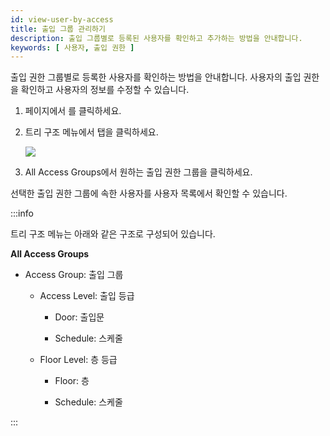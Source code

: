 ```yaml
---
id: view-user-by-access
title: 출입 그룹 관리하기
description: 출입 그룹별로 등록된 사용자를 확인하고 추가하는 방법을 안내합니다.
keywords: [ 사용자, 출입 권한 ]
---
```


출입 권한 그룹별로 등록한 사용자를 확인하는 방법을 안내합니다. 사용자의 출입 권한을 확인하고 사용자의 정보를 수정할 수 있습니다.

1. <Cmd sid='shell.header.launcher' /> 페이지에서 <Cmd sid='shell.header.user' />를 클릭하세요.

1. 트리 구조 메뉴에서 <Cmd sid='team.tree.accessExplorer' /> 탭을 클릭하세요.

    <Image src='/img/biostarx-user-access-explorer.png' />

1. <Cmd>All Access Groups</Cmd>에서 원하는 출입 권한 그룹을 클릭하세요.

선택한 출입 권한 그룹에 속한 사용자를 사용자 목록에서 확인할 수 있습니다.

:::info

트리 구조 메뉴는 아래와 같은 구조로 구성되어 있습니다.

**All Access Groups**

* Access Group: 출입 그룹

  * Access Level: 출입 등급

    * Door: 출입문

    * Schedule: 스케줄

  * Floor Level: 층 등급

      * Floor: 층

      * Schedule: 스케줄

:::